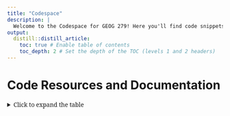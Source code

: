 ```yaml
---
title: "Codespace"
description: |
  Welcome to the Codespace for GEOG 279! Here you'll find code snippets, resources, and examples to help you with the course assignments.
output: 
  distill::distill_article:
    toc: true # Enable table of contents
    toc_depth: 2 # Set the depth of the TOC (levels 1 and 2 headers)
---
```


# Code Resources and Documentation

<details>
<summary><span style="font-family: 'serif';">Click to expand the table</span></summary>



| **Topic**                          | **Description**                               | **Link**                                                                        |
|------------------------------------|-----------------------------------------------|---------------------------------------------------------------------------------|
| **Data Analysis in Python (Pandas)** | Pandas official tutorials and documentation   | [Pandas Documentation](https://pandas.pydata.org/pandas-docs/stable/getting_started/intro_tutorials/index.html) |
|                                    | Pandas for Data Analysis (Kaggle)             | [Kaggle Pandas Tutorial](https://www.kaggle.com/learn/pandas)                   |
|                                    | Data manipulation in Google Colab             | [Pandas Example Notebook](https://colab.research.google.com/github/jakevdp/PythonDataScienceHandbook/blob/master/notebooks/03.01-Introducing-Pandas-Objects.ipynb) |
| **Data Visualization**             | Matplotlib Pyplot Tutorial                    | [Matplotlib Pyplot Tutorial](https://matplotlib.org/stable/tutorials/introductory/pyplot.html) |
|                                    | Seaborn Visualization Library                 | [Seaborn Tutorial](https://seaborn.pydata.org/tutorial.html)                    |
|                                    | Visualization examples in Google Colab        | [Visualization Example Notebook](https://colab.research.google.com/github/walkerke/geog30323/blob/master/08-data-visualization.ipynb) |
| **Geospatial Analysis**            | Geopandas Introduction and Documentation      | [Geopandas Documentation](https://geopandas.org/en/stable/getting_started/introduction.html) |
|                                    | Spatial Operations with Geopandas             | [Geospatial Operations Notebook](https://geopandas.org/en/stable/gallery/plotting_basemap_background.html) |
|                                    | Interactive Mapping with Folium               | [Folium Mapping Tutorial](https://python-visualization.github.io/folium/quickstart.html) |
|                                    | Folium Example                 | [Folium Example](https://python-visualization.github.io/folium/latest/getting_started.html) |
| **Remote Sensing**                 | Raster Data Analysis with Rasterio            | [Rasterio Documentation](https://rasterio.readthedocs.io/en/latest/quickstart.html) |
| **Machine Learning**               | Introduction to Scikit-Learn                  | [Scikit-Learn User Guide](https://scikit-learn.org/stable/user_guide.html)      |
|                                    | Scikit-Learn Example Notebooks                | [Scikit-Learn Example Notebooks](https://scikit-learn.org/stable/auto_examples/index.html) |
| **R Programming**                  | R for Data Science Book                      | [R for Data Science](https://r4ds.had.co.nz/)                                   |
|                                    | Data Visualization with ggplot2               | [ggplot2 Documentation](https://ggplot2.tidyverse.org/)                         |
|                                    | Spatial Data Analysis with the sf Package     | [sf Package Tutorial](https://r-spatial.github.io/sf/articles/sf1.html)         |
|                                    | R Markdown Tutorial                          | [R Markdown Guide](https://rmarkdown.rstudio.com/lesson-1.html)                |
| **GitHub Resources**               | GitHub Guides and Documentation              | [GitHub Docs](https://docs.github.com/en)                                       |                                    | Creating a Repository                        | [GitHub Repo Creation](https://docs.github.com/en/get-started/quickstart/create-a-repo) |
**Google Colab Resources**         | Introduction to Google Colab                  | [Google Colab Intro](https://colab.research.google.com/notebooks/intro.ipynb)   |       
|                                    |Connecting to Google Drive                  | [Accessing Google Drive in Colab](https://colab.research.google.com/notebooks/io.ipynb) |

